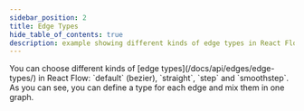 ```yaml
---
sidebar_position: 2
title: Edge Types
hide_table_of_contents: true
description: example showing different kinds of edge types in React Flow
---
```



<ExampleLayout>
You can choose different kinds of [edge types](/docs/api/edges/edge-types/) in React Flow: `default` (bezier), `straight`, `step` and `smoothstep`. As you can see, you can define a type for each edge and mix them in one graph.

<CodeViewer codePath="example-flows/EdgeTypes" />
</ExampleLayout>
